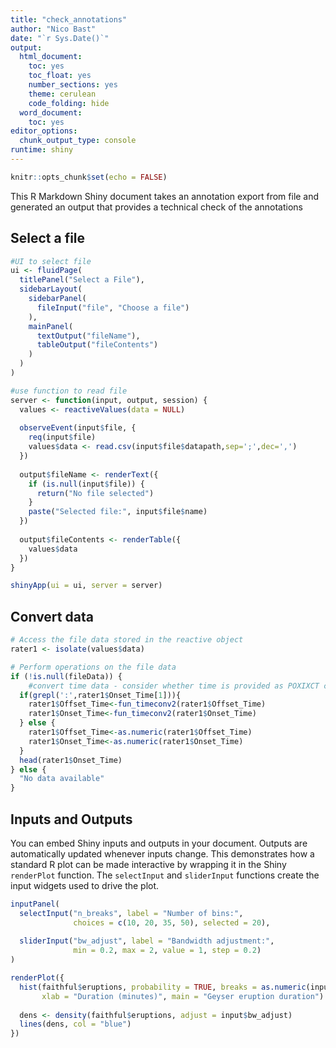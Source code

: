 ```yaml
---
title: "check_annotations"
author: "Nico Bast"
date: "`r Sys.Date()`"
output:
  html_document:
    toc: yes
    toc_float: yes
    number_sections: yes
    theme: cerulean
    code_folding: hide
  word_document:
    toc: yes
editor_options:
  chunk_output_type: console
runtime: shiny
---
```


```r
knitr::opts_chunk$set(echo = FALSE)
```

This R Markdown Shiny document takes an annotation export from file and generated an output that provides a technical check of the annotations  

## Select a file

```r

#UI to select file
ui <- fluidPage(
  titlePanel("Select a File"),
  sidebarLayout(
    sidebarPanel(
      fileInput("file", "Choose a file")
    ),
    mainPanel(
      textOutput("fileName"),
      tableOutput("fileContents")
    )
  )
)

#use function to read file
server <- function(input, output, session) {
  values <- reactiveValues(data = NULL)
  
  observeEvent(input$file, {
    req(input$file)
    values$data <- read.csv(input$file$datapath,sep=';',dec=',')
  })
  
  output$fileName <- renderText({
    if (is.null(input$file)) {
      return("No file selected")
    }
    paste("Selected file:", input$file$name)
  })
  
  output$fileContents <- renderTable({
    values$data
  })
}

shinyApp(ui = ui, server = server)

```

## Convert data
```r

# Access the file data stored in the reactive object
rater1 <- isolate(values$data)

# Perform operations on the file data
if (!is.null(fileData)) {
    #convert time data - consider whether time is provided as POXIXCT character or numeric character
  if(grepl(':',rater1$Onset_Time[1])){
    rater1$Offset_Time<-fun_timeconv2(rater1$Offset_Time)
    rater1$Onset_Time<-fun_timeconv2(rater1$Onset_Time)
  } else {
    rater1$Offset_Time<-as.numeric(rater1$Offset_Time)
    rater1$Onset_Time<-as.numeric(rater1$Onset_Time)
  }
  head(rater1$Onset_Time)
} else {
  "No data available"
}


```



## Inputs and Outputs

You can embed Shiny inputs and outputs in your document. Outputs are automatically updated whenever inputs change.  This demonstrates how a standard R plot can be made interactive by wrapping it in the Shiny `renderPlot` function. The `selectInput` and `sliderInput` functions create the input widgets used to drive the plot.

```r
inputPanel(
  selectInput("n_breaks", label = "Number of bins:",
              choices = c(10, 20, 35, 50), selected = 20),
  
  sliderInput("bw_adjust", label = "Bandwidth adjustment:",
              min = 0.2, max = 2, value = 1, step = 0.2)
)

renderPlot({
  hist(faithful$eruptions, probability = TRUE, breaks = as.numeric(input$n_breaks),
       xlab = "Duration (minutes)", main = "Geyser eruption duration")
  
  dens <- density(faithful$eruptions, adjust = input$bw_adjust)
  lines(dens, col = "blue")
})
```



